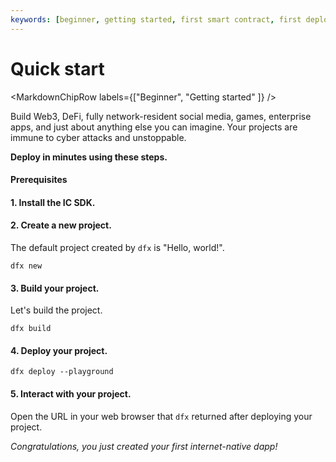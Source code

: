 ```yaml
---
keywords: [beginner, getting started, first smart contract, first deployment, deploy a smart contract, quickstart, quick start]
---
```



# Quick start

<MarkdownChipRow labels={["Beginner", "Getting started" ]} />

Build Web3, DeFi, fully network-resident social media, games, enterprise apps, and just about anything else you can imagine. Your projects are immune to cyber attacks and unstoppable.

**Deploy in minutes using these steps.**

#### Prerequisites

#### 1. Install the IC SDK.


#### 2. Create a new project.

The default project created by `dfx` is "Hello, world!".

```
dfx new
```

#### 3. Build your project.

Let's build the project.

```
dfx build
```

#### 4. Deploy your project.

```
dfx deploy --playground
```

#### 5. Interact with your project.

Open the URL in your web browser that `dfx` returned after deploying your project.

*Congratulations, you just created your first internet-native dapp!*
